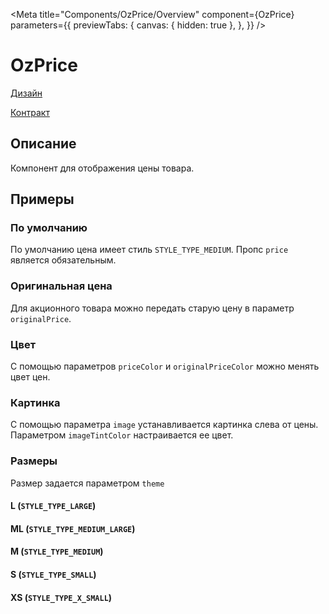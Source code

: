 
<Meta title="Components/OzPrice/Overview"
      component={OzPrice}
      parameters={{
        previewTabs: {
          canvas: { hidden: true },
        },
      }}
/>

# OzPrice

[Дизайн](https://www.figma.com/file/F7liVaQiHzkojA2NM1ztIJ/02.-Core---UI-Components?node-id=70%3A77)

[Контракт](https://gitlab.ozon.ru/bx/contracts/-/tree/master/proto/atom/mobile/price#price)

## Описание

Компонент для отображения цены товара.

## Примеры

### По умолчанию

По умолчанию цена имеет стиль `STYLE_TYPE_MEDIUM`.
Пропс `price` является обязательным.

<Canvas>
  <Story id="components-ozprice-stories--default" />
</Canvas>

### Оригинальная цена

Для акционного товара можно передать старую цену в параметр `originalPrice`.

<Canvas>
  <Story id="components-ozprice-stories--original-price" />
</Canvas>

### Цвет

С помощью параметров `priceColor` и `originalPriceColor` можно менять цвет цен.

<Canvas>
  <Story id="components-ozprice-stories--color" />
</Canvas>

### Картинка

С помощью параметра `image` устанавливается картинка слева от цены.
Параметром `imageTintColor` настраивается ее цвет.

<Canvas>
  <Story id="components-ozprice-stories--image" />
  <Story id="components-ozprice-stories--image-tint-color" />
</Canvas>

### Размеры

Размер задается параметром `theme`

#### L (`STYLE_TYPE_LARGE`)

<Canvas>
  <Story id="components-ozprice-stories--theme-l" />
  <Story id="components-ozprice-stories--original-price-theme-l" />
</Canvas>

#### ML (`STYLE_TYPE_MEDIUM_LARGE`)

<Canvas>
  <Story id="components-ozprice-stories--theme-ml" />
  <Story id="components-ozprice-stories--original-price-theme-ml" />
</Canvas>

#### M (`STYLE_TYPE_MEDIUM`)

<Canvas>
  <Story id="components-ozprice-stories--theme-m" />
  <Story id="components-ozprice-stories--original-price-theme-m" />
</Canvas>

#### S (`STYLE_TYPE_SMALL`)

<Canvas>
  <Story id="components-ozprice-stories--theme-s" />
  <Story id="components-ozprice-stories--original-price-theme-s" />
</Canvas>

#### XS (`STYLE_TYPE_X_SMALL`)

<Canvas>
  <Story id="components-ozprice-stories--theme-xs" />
  <Story id="components-ozprice-stories--original-price-theme-xs" />
</Canvas>
